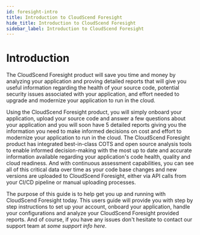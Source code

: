 ```yaml
---
id: foresight-intro
title: Introduction to CloudScend Foresight
hide_title: Introduction to CloudScend Foresight
sidebar_label: Introduction to CloudScend Foresight
---
```


# Introduction

The CloudScend Foresight product will save you time and money by analyzing your application and proving detailed reports that will give you useful information regarding the health of your source code, potential security issues associated with your application, and effort needed to upgrade and modernize your application to run in the cloud.

Using the CloudScend Foresight product, you will simply onboard your application, upload your source code and answer a few questions about your application and you will soon have 5 detailed reports giving you the information you need to make informed decisions on cost and effort to modernize your application to run in the cloud. The CloudScend Foresight product has integrated best-in-class COTS and open source analysis tools to enable informed decision-making with the most up to date and accurate information available regarding your application's code health, quality and cloud readiness. And with continuous assessment capabilities, you can see all of this critical data over time as your code base changes and new versions are uploaded to CloudScend Foresight, either via API calls from your CI/CD pipeline or manual uploading processes.

The purpose of this guide is to help get you up and running with CloudScend Foresight today. This users guide will provide you with step by step instructions to set up your account, onboard your application, handle your configurations and analyze your CloudScend Foresight provided reports. And of course, if you have any issues don't hesitate to contact our support team at _some support info here_.
